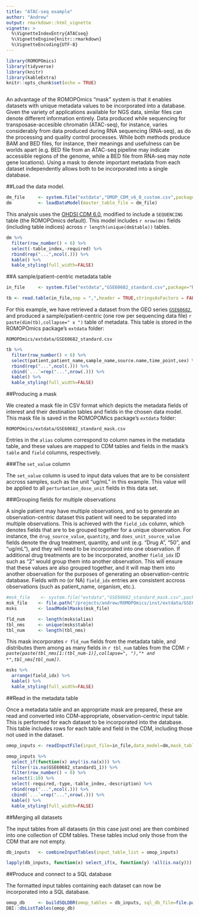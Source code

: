 ```yaml
---
title: "ATAC-seq example"
author: "Andrew"
output: rmarkdown::html_vignette
vignette: >
  %\VignetteIndexEntry{ATACseq}
  %\VignetteEngine{knitr::rmarkdown}
  %\VignetteEncoding{UTF-8}
---
```


```r
library(ROMOPOmics)
library(tidyverse)
library(knitr)
library(kableExtra)
knitr::opts_chunk$set(echo = TRUE)
```

```r

```

An advantage of the ROMOPOmics "mask" system is that it enables datasets with unique metadata values to be incorporated into a database. Given the variety of applications available for NGS data, similar files can denote different information entirely. Data produced while sequencing for transposase-accesible chromatin (ATAC-seq), for instance, varies considerably from data produced during RNA sequencing (RNA-seq), as do the processing and quality control processes. While both methods produce BAM and BED files, for instance, their meanings and usefulness can be worlds apart (e.g. BED file from an ATAC-seq pipeline may indicate accessible regions of the genome, while a BED file from RNA-seq may note gene locations). Using a mask to denote important metadata from each dataset independently allows both to be incorporated into a single database.

##Load the data model.
```r
dm_file     <- system.file("extdata","OMOP_CDM_v6_0_custom.csv",package="ROMOPOmics",mustWork = TRUE)
dm          <- loadDataModel(master_table_file = dm_file)
```

This analysis uses the [OHDSI CDM 6.0](https://github.com/OHDSI/CommonDataModel/blob/master/OMOP_CDM_v6_0.pdf), modified to include a `SEQUENCING` table (the ROMOPOmics default). This model includes `r nrow(dm)` fields (including table indices) across `r length(unique(dm$table))` tables.
```r
dm %>%
  filter(row_number() < 6) %>%
  select(-table_index,-required) %>%
  rbind(rep("...",ncol(.))) %>%
  kable() %>%
  kable_styling(full_width=FALSE)
```

##A sample/patient-centric metadata table
```r
in_file     <- system.file("extdata","GSE60682_standard.csv",package="ROMOPOmics",mustWork = TRUE)
```
```r
tb <- read.table(in_file,sep = ",",header = TRUE,stringsAsFactors = FALSE) %>% as_tibble
```

For this example, we have retrieved a dataset from the GEO series [`GSE60682`](https://www.ncbi.nlm.nih.gov/geo/query/acc.cgi?acc=GSE60682), and produced a sample/patient-centric (one row per sequencing data file) `r paste(dim(tb),collapse=" x ")` table of metadata. This table is stored in the ROMOPOmics package's `extdata` folder:

`ROMOPOmics/extdata/GSE60682_standard.csv`

```r
tb %>%
  filter(row_number() < 6) %>%
  select(patient,patient_name,sample_name,source.name,time_point,sex) %>%
  rbind(rep("...",ncol(.))) %>%
  cbind(`...`=rep("...",nrow(.))) %>%
  kable() %>%
  kable_styling(full_width=FALSE)
```

##Producing a mask

We created a mask file in CSV format which depicts the metadata fields of interest and their destination tables and fields in the chosen data model. This mask file is saved in the ROMOPOMics package's `extdata` folder:

`ROMOPOmics/extdata/GSE60682_standard_mask.csv`

Entries in the `alias` column correspond to column names in the metadata table, and these values are mapped to CDM tables and fields in the mask's `table` and `field` columns, respectively.

###The `set_value` column

The `set_value` column is used to input data values that are to be consistent accross samples, such as the unit "ug/mL" in this example. This value will be applied to all `perturbation_dose_unit` fields in this data set.

###Grouping fields for multiple observations

A single patient may have multiple observations, and so to generate an observation-centric dataset this patient will need to be separated into multiple observations. This is achieved with the `field_idx` column,  which denotes fields that are to be grouped together for a unique observation. For instance, the `drug_source_value`, `quantity`, and `does_unit_source_value` fields denote the drug treatment, quantity, and unit (e.g. "Drug A", "50", and "ug/mL"), and they will need to be incorporated into one observation. If additional drug treatments are to be incorporated, another `field_idx` ID such as "2" would group them into another observation. This will ensure that these values are also grouped together, and it will map them into another observation for the purposes of generating an observation-centric database. Fields with no (or NA) `field_idx` entries are consistent accross observations (such as patient_name, organism, etc.).
```r
#msk_file    <- system.file("extdata","GSE60682_standard_mask.csv",package="ROMOPOmics",mustWork = TRUE)
msk_file    <- file.path("/projects/andrew/ROMOPOmics/inst/extdata/GSE60682_standard_mask.csv")
msks        <- loadModelMasks(msk_file)
```
```r
fld_num     <- length(msks$alias)
tbl_nms     <- unique(msks$table)
tbl_num     <- length(tbl_nms)
```

This mask incorporates `r fld_num` fields from the metadata table, and distributes them among as many fields in `r tbl_num` tables from the CDM: *`r paste(paste(tbl_nms[1:(tbl_num-1)],collapse=", "),"* and *",tbl_nms[tbl_num])`.*
```r
msks %>%
  arrange(field_idx) %>%
  kable() %>%
  kable_styling(full_width=FALSE)
```

##Read in the metadata table

Once a metadata table and an appropriate mask are prepared, these are read and converted into CDM-appropriate, observation-centric input table. This is performed for each dataset to be incorporated into the database. This table includes rows for each table and field in the CDM, including those not used in the dataset.
```r
omop_inputs <- readInputFile(input_file=in_file,data_model=dm,mask_table=msks,transpose_input_table = TRUE)
```
```r
omop_inputs %>%
  select_if(function(x) any(!is.na(x))) %>%
  filter(!is.na(GSE60682_standard1_1)) %>%
  filter(row_number() < 6) %>%
  select(1:10) %>%
  select(-required,-type,-table_index,-description) %>%
  rbind(rep("...",ncol(.))) %>%
  cbind(`...`=rep("...",nrow(.))) %>%
  kable() %>%
  kable_styling(full_width=FALSE)
```

##Merging all datasets

The input tables from all datasets (in this case just one) are then combined into one collection of CDM tables. These tables includ only those from the CDM that are not empty.
```r
db_inputs   <- combineInputTables(input_table_list = omop_inputs)
```
```r
lapply(db_inputs, function(x) select_if(x, function(y) !all(is.na(y))) %>% filter(row_number() < 3))
```

##Produce and connect to a SQL database

The formatted input tables containing each dataset can now be incorporated into a SQL database.
```r
omop_db     <- buildSQLDBR(omop_tables = db_inputs, sql_db_file=file.path(tempdir(),"GSE60682_sqlDB.sqlite"))
DBI::dbListTables(omop_db)
```
